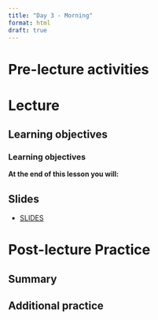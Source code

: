 ```yaml
---
title: "Day 3 - Morning"
format: html
draft: true
---
```


# Pre-lecture activities

# Lecture

## Learning objectives

::: callout-note
### Learning objectives

**At the end of this lesson you will:**

:::

## Slides 

- [SLIDES](LINK)

# Post-lecture Practice

## Summary 

## Additional practice
